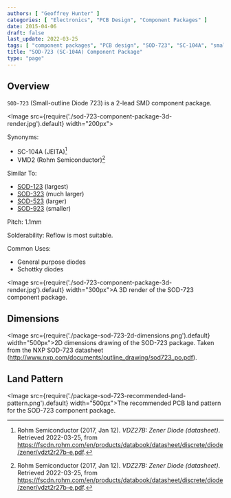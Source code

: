 ```yaml
---
authors: [ "Geoffrey Hunter" ]
categories: [ "Electronics", "PCB Design", "Component Packages" ]
date: 2015-04-06
draft: false
last_update: 2022-03-25
tags: [ "component packages", "PCB design", "SOD-723", "SC-104A", "small-outline", "diodes" ]
title: "SOD-723 (SC-104A) Component Package"
type: "page"
---
```


## Overview

`SOD-723` (Small-outline Diode 723) is a 2-lead SMD component package.

<Image src={require('./sod-723-component-package-3d-render.jpg').default} width="200px"></Image>

Synonyms:

* SC-104A (JEITA)[^bib-rohm-vdz27b-ds]
* VMD2 (Rohm Semiconductor)[^bib-rohm-vdz27b-ds]

Similar To:

* [SOD-123](/pcb-design/component-packages/sod-123-component-package/) (largest)
* [SOD-323](/pcb-design/component-packages/sod-323-component-package/) (much larger)
* [SOD-523](/pcb-design/component-packages/sod-523-component-package/) (larger)
* [SOD-923](/pcb-design/component-packages/sod-923-component-package/) (smaller)

Pitch: 1.1mm

Solderability: Reflow is most suitable.

Common Uses:

* General purpose diodes
* Schottky diodes

<Image src={require('./sod-723-component-package-3d-render.jpg').default} width="300px">A 3D render of the SOD-723 component package.</Image>

## Dimensions

<Image src={require('./package-sod-723-2d-dimensions.png').default} width="500px">2D dimensions drawing of the SOD-723 package. Taken from the NXP SOD-723 datasheet (http://www.nxp.com/documents/outline_drawing/sod723_po.pdf).</Image>

## Land Pattern

<Image src={require('./package-sod-723-recommended-land-pattern.png').default} width="500px">The recommended PCB land pattern for the SOD-723 component package.</Image>

[^bib-rohm-vdz27b-ds]:  Rohm Semiconductor (2017, Jan 12). _VDZ27B: Zener Diode (datasheet)_. Retrieved 2022-03-25, from https://fscdn.rohm.com/en/products/databook/datasheet/discrete/diode/zener/vdzt2r27b-e.pdf.